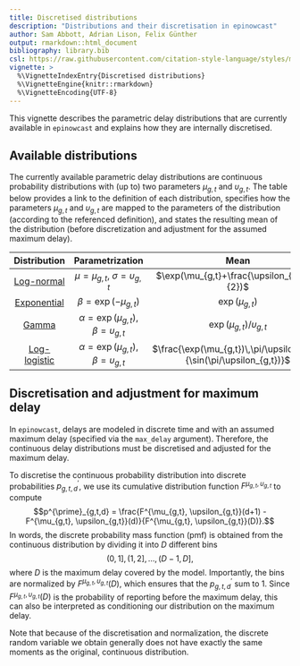 ```yaml
---
title: Discretised distributions
description: "Distributions and their discretisation in epinowcast"
author: Sam Abbott, Adrian Lison, Felix Günther
output: rmarkdown::html_document
bibliography: library.bib
csl: https://raw.githubusercontent.com/citation-style-language/styles/master/apa-numeric-superscript-brackets.csl
vignette: >
  %\VignetteIndexEntry{Discretised distributions}
  %\VignetteEngine{knitr::rmarkdown}
  %\VignetteEncoding{UTF-8}
---
```


This vignette describes the parametric delay distributions that are currently available in `epinowcast` and explains how they are internally discretised.

## Available distributions

The currently available parametric delay distributions are continuous probability distributions with (up to) two parameters $\mu_{g,t}$ and $\upsilon_{g,t}$. The table below provides a link to the definition of each distribution, specifies how the parameters $\mu_{g,t}$ and $\upsilon_{g,t}$ are mapped to the parameters of the distribution (according to the referenced definition), and states the resulting mean of the distribution (before discretization and adjustment for the assumed maximum delay).

| Distribution 	| Parametrization | Mean |
| :--------------:	| :------------:  | :------------------:	|
| [Log-normal](https://mc-stan.org/docs/functions-reference/lognormal.html)  | $\mu=\mu_{g,t}$, $\sigma = \upsilon_{g,t}$	| $\exp(\mu_{g,t}+\frac{\upsilon_{g,t}^2}{2})$ 	|
| [Exponential](https://mc-stan.org/docs/functions-reference/exponential-distribution.html)  | $\beta = \exp(-\mu_{g,t})$	| $\exp(\mu_{g,t})$ |
| [Gamma](https://mc-stan.org/docs/functions-reference/gamma-distribution.html)        |	$\alpha = \exp(\mu_{g,t})$, $\beta = \upsilon_{g,t}$ | $\exp(\mu_{g,t})/\upsilon_{g,t}$ |
| [Log-logistic](https://en.wikipedia.org/wiki/Log-logistic_distribution) |	$\alpha = \exp(\mu_{g,t})$, $\beta = \upsilon_{g,t}$ | $\frac{\exp(\mu_{g,t})\,\pi/\upsilon_{g,t}}{\sin(\pi/\upsilon_{g,t})}$ |

## Discretisation and adjustment for maximum delay

In `epinowcast`, delays are modeled in discrete time and with an assumed maximum delay (specified via the `max_delay` argument). Therefore, the continuous delay distributions must be discretised and adjusted for the maximum delay.

To discretise the continuous probability distribution into discrete probabilities $p^{\prime}_{g,t,d}$, we use its cumulative distribution function $F^{\mu_{g,t}, \upsilon_{g,t}}$ to compute
$$p^{\prime}_{g,t,d} = \frac{F^{\mu_{g,t}, \upsilon_{g,t}}(d+1) - F^{\mu_{g,t}, \upsilon_{g,t}}(d)}{F^{\mu_{g,t}, \upsilon_{g,t}}(D)}.$$
In words, the discrete probability mass function (pmf) is obtained from the continuous distribution by dividing it into $D$ different bins $$(0,1],\, (1,2],\, \ldots,\, (D-1,D],$$
where $D$ is the maximum delay covered by the model. Importantly, the bins are normalized by $F^{\mu_{g,t}, \upsilon_{g,t}}(D)$, which ensures that the $p^{\prime}_{g,t,d}$ sum to 1. Since $F^{\mu_{g,t}, \upsilon_{g,t}}(D)$ is the probability of reporting before the maximum delay, this can also be interpreted as conditioning our distribution on the maximum delay.

Note that because of the discretisation and normalization, the discrete random variable we obtain generally does not have exactly the same moments as the original, continuous distribution.


